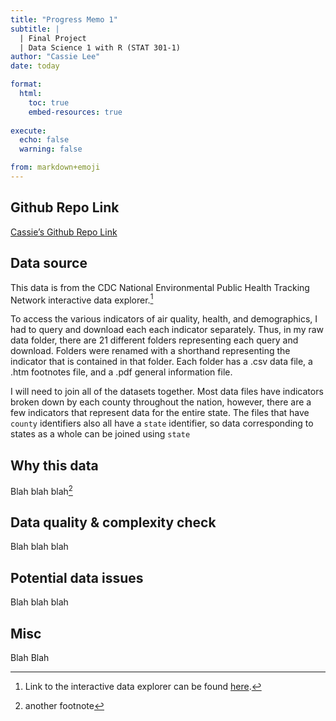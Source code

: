 ```yaml
---
title: "Progress Memo 1"
subtitle: |
  | Final Project 
  | Data Science 1 with R (STAT 301-1)
author: "Cassie Lee"
date: today

format:
  html:
    toc: true
    embed-resources: true
    
execute:
  echo: false
  warning: false

from: markdown+emoji 
---
```


::: {.callout-tip icon=false}

## Github Repo Link

[Cassie's Github Repo Link](https://github.com/stat301-1-2023-fall/final-project-1-cassielee2025.git)

:::

## Data source

This data is from the CDC National Environmental Public Health Tracking Network interactive data explorer.^[Link to the interactive data explorer can be found [here](http://www.cdc.gov/ephtracking).] 

To access the various indicators of air quality, health, and demographics, I had to query and download each each indicator separately. Thus, in my raw data folder, there are 21 different folders representing each query and download. Folders were renamed with a shorthand representing the indicator that is contained in that folder. Each folder has a .csv data file, a .htm footnotes file, and a .pdf general information file. 

I will need to join all of the datasets together. Most data files have indicators broken down by each county throughout the nation, however, there are a few indicators that represent data for the entire state. The files that have `county` identifiers also all have a `state` identifier, so data corresponding to states as a whole can be joined using `state`

## Why this data

Blah blah blah^[another footnote]

## Data quality & complexity check

Blah blah blah

## Potential data issues

Blah blah blah

## Misc

Blah Blah
